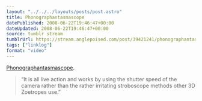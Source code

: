 ```yaml
---
layout: "../../../layouts/posts/post.astro"
title: Phonographantasmascope
datePublished: 2008-06-22T19:46:47+00:00
dateUpdated: 2008-06-22T19:46:47+00:00
source: tumblr stream
tumblrUrl: https://stream.anglepoised.com/post/39421241/phonographantasmascope-it-is-all-live-action
tags: ["linklog"]
format: "video"
---
```



<YouTube id="https://www.youtube.com/watch?v=to99C-0cLGE" />

[Phonographantasmascope][1].

> &ldquo;It is all live action and works by using the shutter speed of the camera rather than the rather irritating stroboscope methods other 3D Zoetropes use.&rdquo;

[1]: https://www.youtube.com/watch?v=to99C-0cLGE
